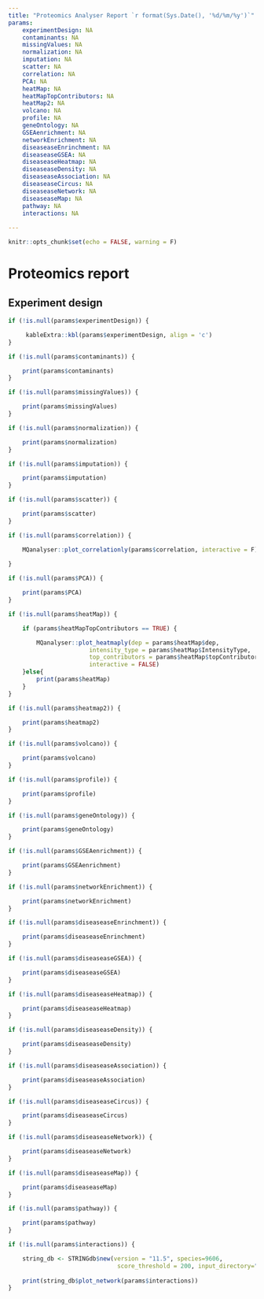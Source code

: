 ```yaml
---
title: "Proteomics Analyser Report `r format(Sys.Date(), '%d/%m/%y')`"
params:
    experimentDesign: NA
    contaminants: NA
    missingValues: NA
    normalization: NA
    imputation: NA
    scatter: NA
    correlation: NA
    PCA: NA
    heatMap: NA
    heatMapTopContributors: NA
    heatMap2: NA
    volcano: NA
    profile: NA
    geneOntology: NA
    GSEAenrichment: NA
    networkEnrichment: NA
    diseaseaseEnrinchment: NA
    diseaseaseGSEA: NA
    diseaseaseHeatmap: NA
    diseaseaseDensity: NA
    diseaseaseAssociation: NA
    diseaseaseCircus: NA
    diseaseaseNetwork: NA
    diseaseaseMap: NA
    pathway: NA
    interactions: NA
    
---
```


```r
knitr::opts_chunk$set(echo = FALSE, warning = F)
```

# Proteomics report



## Experiment design

```r

if (!is.null(params$experimentDesign)) {

     kableExtra::kbl(params$experimentDesign, align = 'c') 
}

```

```r
if (!is.null(params$contaminants)) {

    print(params$contaminants)
}

```

```r
if (!is.null(params$missingValues)) {

    print(params$missingValues)
}
```

```r
if (!is.null(params$normalization)) {

    print(params$normalization)
}
```

```r
if (!is.null(params$imputation)) {

    print(params$imputation)
}
```

```r

if (!is.null(params$scatter)) {

    print(params$scatter)        
}
```

```r

if (!is.null(params$correlation)) {

    MQanalyser::plot_correlationly(params$correlation, interactive = F) 
    
}
```

```r

if (!is.null(params$PCA)) {

    print(params$PCA)            
}
```

```r

if (!is.null(params$heatMap)) {

    if (params$heatMapTopContributors == TRUE) {

        MQanalyser::plot_heatmaply(dep = params$heatMap$dep,
                       intensity_type = params$heatMap$IntensityType,
                       top_contributors = params$heatMap$topContributors,
                       interactive = FALSE)
    }else{
        print(params$heatMap)
    }
}
```

```r

if (!is.null(params$heatmap2)) {

    print(params$heatmap2)            
}
```

```r

if (!is.null(params$volcano)) {

    print(params$volcano)            
}
```

```r

if (!is.null(params$profile)) {

    print(params$profile)            
}
```

```r

if (!is.null(params$geneOntology)) {

    print(params$geneOntology)            
}
```

```r

if (!is.null(params$GSEAenrichment)) {

    print(params$GSEAenrichment)            
}
```

```r

if (!is.null(params$networkEnrichment)) {

    print(params$networkEnrichment)            
}
```

```r

if (!is.null(params$diseaseaseEnrinchment)) {

    print(params$diseaseaseEnrinchment)            
}
```

```r

if (!is.null(params$diseaseaseGSEA)) {

    print(params$diseaseaseGSEA)            
}
```

```r

if (!is.null(params$diseaseaseHeatmap)) {

    print(params$diseaseaseHeatmap)            
}
```


```r

if (!is.null(params$diseaseaseDensity)) {

    print(params$diseaseaseDensity)            
}
```


```r

if (!is.null(params$diseaseaseAssociation)) {

    print(params$diseaseaseAssociation)            
}
```

```r

if (!is.null(params$diseaseaseCircus)) {

    print(params$diseaseaseCircus)            
}
```

```r

if (!is.null(params$diseaseaseNetwork)) {

    print(params$diseaseaseNetwork)            
}
```

```r

if (!is.null(params$diseaseaseMap)) {

    print(params$diseaseaseMap)            
}
```

```r

if (!is.null(params$pathway)) {

    print(params$pathway)            
}
```


```r

if (!is.null(params$interactions)) {

    string_db <- STRINGdb$new(version = "11.5", species=9606,
                               score_threshold = 200, input_directory="")
    
    print(string_db$plot_network(params$interactions))            
}
```




